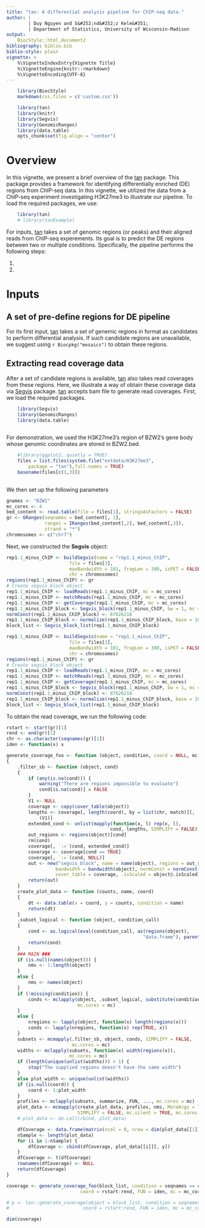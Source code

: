 ```yaml
---
title: "tan: A differential analysis pipeline for ChIP-seq data."
author: |
        | Duy Nguyen and S&#252;nd&#252;z Kele&#351;
        | Department of Statistics, University of Wisconsin-Madison
output: 
    BiocStyle::html_document2
bibliography: biblio.bib    
biblio-style: plain
vignette: >
    %\VignetteIndexEntry{Vignette Title}
    %\VignetteEngine{knitr::rmarkdown}
    %\VignetteEncoding{UTF-8}  
---
```


<meta http-equiv="content-type" content="text/html;charset=utf-8" />

```r

    library(BiocStyle)
    markdown(css.files = c('custom.css'))

```

```r
    library(tan)
    library(knitr)
    library(Segvis)
    library(GenomicRanges)
    library(data.table)
    opts_chunk$set(fig.align = "center")

```    
# Overview

In this vignette, we present a brief overview of the [tan](https://github.com/duydnguyen/tan/) package. This package provides a framework for identifying differentially enriched (DE) regions from ChIP-seq data. In this vignette, we utilized the data from a ChIP-seq experiment investigating H3K27me3 to illustrate our pipeline. To load the required packages, we use:

```r

    library(tan)
    # library(tanExample)

```

For inputs, [tan](https://github.com/duydnguyen/tan/) takes a set of genomic regions (or peaks) and their aligned reads from ChIP-seq experements. Its goal is to predict the DE regions between two or multiple conditions. Specifically, the pipeline performs the following steps:

1.
2. 

# Inputs

## A set of pre-define regions for DE pipeline
For its first input, [tan](https://github.com/duydnguyen/tan/) takes a set of genemic regions in \code{BED} format as candidates to perform differential analysis. If such candidate regions are unavailable, we suggest using `r Biocpkg("mosaics")` to obtain these regions.

## Extracting read coverage data 
After a set of candidate regions is available, [tan](https://github.com/duydnguyen/tan/) also takes read coverages from these regions. Here, we illustrate a way of obtain these coverage data via [Segvis](https://github.com/duydnguyen/tan-coverage) package. [tan](https://github.com/duydnguyen/tan/) accepts bam file to generate read coverages. First, we load the required packages.

```r
    library(Segvis)
    library(GenomicRanges)
    library(data.table)
    
```   

For demonstration, we used the H3K27me3's region of BZW2's gene body whose genomic coordinates are stored in BZW2.bed.

```r
    #library(ggplot2, quietly = TRUE)
    files = list.files(system.file("extdata/H3K27me3",
        package = "tan"),full.names = TRUE)
    basename(files[c(1,3)])
  
```

We then set up the following parameters 


```r
gnames <- "BZW2"
mc_cores <- 4
bed_content <- read.table(file = files[1], stringsAsFactors = FALSE)
gr <- GRanges(seqnames = bed_content[, 1],
              ranges = IRanges(bed_content[,2], bed_content[,3]), 
              strand = "*")
chromosomes <- c("chr7")

```

Next, we constructed the **Segvis** object:


```r
rep1.1_minus_ChIP <- buildSegvis(name = "rep1.1_minus_ChIP",
                       file = files[3],
                       maxBandwidth = 101, fragLen = 300, isPET = FALSE,
                       chr = chromosomes)
regions(rep1.1_minus_ChIP) <- gr
# Create segvis_block object
rep1.1_minus_ChIP <- loadReads(rep1.1_minus_ChIP, mc = mc_cores)
rep1.1_minus_ChIP <- matchReads(rep1.1_minus_ChIP, mc = mc_cores)
rep1.1_minus_ChIP <- getCoverage(rep1.1_minus_ChIP, mc = mc_cores)
rep1.1_minus_ChIP_block <- Segvis_block(rep1.1_minus_ChIP, bw = 1, mc = mc_cores)
normConst(rep1.1_minus_ChIP_block) <- 87626218
rep1.1_minus_ChIP_block <- normalize(rep1.1_minus_ChIP_block, base = 10^8)
block_list <- Segvis_block_list(rep1.1_minus_ChIP_block)

```

```r
rep1.1_minus_ChIP <- buildSegvis(name = "rep1.1_minus_ChIP",
                       file = files[3],
                       maxBandwidth = 101, fragLen = 300, isPET = FALSE,
                       chr = chromosomes)
regions(rep1.1_minus_ChIP) <- gr
# Create segvis_block object
rep1.1_minus_ChIP <- loadReads(rep1.1_minus_ChIP, mc = mc_cores)
rep1.1_minus_ChIP <- matchReads(rep1.1_minus_ChIP, mc = mc_cores)
rep1.1_minus_ChIP <- getCoverage(rep1.1_minus_ChIP, mc = mc_cores)
rep1.1_minus_ChIP_block <- Segvis_block(rep1.1_minus_ChIP, bw = 1, mc = mc_cores)
normConst(rep1.1_minus_ChIP_block) <- 87626218
rep1.1_minus_ChIP_block <- normalize(rep1.1_minus_ChIP_block, base = 10^8)
block_list <- Segvis_block_list(rep1.1_minus_ChIP_block)
```   

To obtain the read coverage, we run the following code:

```r
rstart <- start(gr)[1]
rend <- end(gr)[1]
chr <- as.character(seqnames(gr)[1])
iden <- function(x) x

generate_coverage_foo <- function (object, condition, coord = NULL, mc, FUN, ...)
{
    .filter_sb <- function (object, cond)
    {
        if (any(is.na(cond))) {
            warning("There are regions impossible to evaluate")
            cond[is.na(cond)] = FALSE
        }
        V1 <- NULL
        coverage <- copy(cover_table(object))
        lengths <- coverage[, length(coord), by = list(chr, match)][,
            (V1)]
        extended_cond <- unlist(mapply(function(x, l) rep(x, l),
                                      cond, lengths, SIMPLIFY = FALSE))
        out_regions <- regions(object)[cond]
        rm(cond)
        coverage[, `:=`(cond, extended_cond)]
        coverage <- coverage[cond == TRUE]
        coverage[, `:=`(cond, NULL)]
        out <- new("segvis_block", name = name(object), regions = out_regions,
                  bandwidth = bandwidth(object), normConst = normConst(object),
                  cover_table = coverage, .isScaled = object@.isScaled)
        return(out)
    }
    create_plot_data <- function (counts, name, coord)
    {
        dt <- data.table(x = coord, y = counts, condition = name)
        return(dt)
    }
    .subset_logical <- function (object, condition_call)
    {
        cond <- as.logical(eval(condition_call, as(regions(object),
                                                  "data.frame"), parent.frame()))
        return(cond)
    }
    ### MAIN ###
    if (is.null(names(object))) {
        nms <- 1:length(object)
    }
    else {
        nms <- names(object)
    }
    if (!missing(condition)) {
        conds <- mclapply(object, .subset_logical, substitute(condition),
                          mc.cores = mc)
    }
    else {
        nregions <- lapply(object, function(x) length(regions(x)))
        conds <- lapply(nregions, function(x) rep(TRUE, x))
    }
    subsets <- mcmapply(.filter_sb, object, conds, SIMPLIFY = FALSE,
                        mc.cores = mc)
    widths <- mclapply(subsets, function(x) width(regions(x)),
                       mc.cores = mc)
    if (length(unique(unlist(widths))) > 1) {
        stop("The supplied regions doesn't have the same width")
    }
    else plot_width <- unique(unlist(widths))
    if (is.null(coord)) {
        coord <- 1:plot_width
    }
    profiles <- mclapply(subsets, summarize, FUN, ..., mc.cores = mc)
    plot_data <- mcmapply(create_plot_data, profiles, nms, MoreArgs = list(coord),
                          SIMPLIFY = FALSE, mc.silent = TRUE, mc.cores = mc, mc.preschedule = TRUE)
    # plot_data <- do.call(rbind, plot_data)

    dfCoverage <- data.frame(matrix(ncol = 0, nrow = dim(plot_data[[1]])[1] ))
    nSample <- length(plot_data)
    for (i in 1:nSample) {
        dfCoverage <- cbind(dfCoverage, plot_data[[i]][, y])
    }
    dfCoverage <- t(dfCoverage)
    rownames(dfCoverage) <- NULL
    return(dfCoverage)
}

coverage <- generate_coverage_foo(block_list, condition = seqnames == chr & start == rstart,
                           coord = rstart:rend, FUN = iden, mc = mc_cores)

# p <- tan::generate_coverage(object = block_list, condition = seqnames == chr & start == rstart,
#                           coord = rstart:rend, FUN = iden, mc = mc_cores)

dim(coverage)

```   
